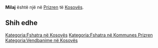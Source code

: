 {{Fshat në 
 | Emri                = Milaj
 | EmriAlt                = 
 | NAME_SHORT_FORM=      
 | NAME_GENERIC=      
 | NAME_SORT_NAME_RO=      MILAJ
 | FULL_NAME_RO = Milaj
 | FULL_NAME_ND_RO=Milaj
 | SORT_NAME_RG=MILAJ
 | FULL_NAME_RG=Milaj
 | FULL_NAME_ND_RG=Milaj
 | SRP_NAME_SHORT_FORM=      
 | SRP_NAME_GENERIC=      
 | SRP_NAME_SORT_NAME_RO=      
 | SRP_FULL_NAME_RO = 
 | SRP_FULL_NAME_ND_RO=
 | SRP_SORT_NAME_RG=
 | SRP_FULL_NAME_RG=
 | SRP_FULL_NAME_ND_RG=
 | Emri (Rasa dhanore) = 
 | Figura              = 
 | Shteti              = Kosovo
 | Komuna              = Prizren
 | Kodi postar         = 
 | Sipërfaqja          = 

 | Popullsia           = 

 | Regj. i popullsisë  = 
 | Dend. e popullsisë  = 
 | Faqja zyrtare       = 
 <!--- Koordinatat ----> 
 | Gjerësia            = 42.194167
 | Gjatësia            = 20.563333
 | Lartësia            = 
}}
'''Milaj''' është një [[]] në [[Prizren]] të [[Kosovës]].

<!-- == Gjeografia == -->
<!-- == Historia == -->
<!-- == Demografia == -->
== Shih edhe ==
{{Komuna Prizren}}
{{Kosovo-Administrata-Cung}}

[[Kategoria:Fshatra në Kosovës]]
[[Kategoria:Fshatra në Kommunes Prizren]]
[[Kategoria:Vendbanime në Kosovës]]